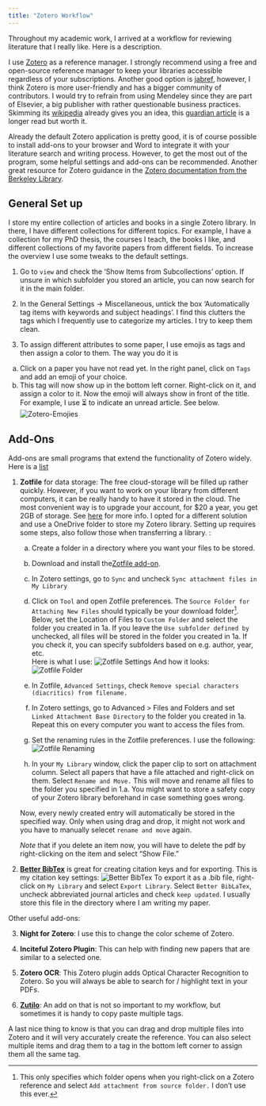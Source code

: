 ```yaml
---
title: "Zotero Workflow"
---
```

Throughout my academic work, I arrived at a workflow for reviewing literature that I really like. Here is a description. 

I use [Zotero](https://www.zotero.org/) as a reference manager. I strongly recommend using a free and open-source reference manager to keep your libraries accessible regardless of your subscriptions. Another good option is [jabref](https://www.jabref.org/), however, I think Zotero is more user-friendly and has a bigger community of contributors. I would try to refrain from using Mendeley since they are part of Elsevier, a big publisher with rather questionable business practices. Skimming its [wikipedia](https://en.wikipedia.org/wiki/Elsevier) already gives you an idea, this [guardian article](https://www.theguardian.com/science/2017/jun/27/profitable-business-scientific-publishing-bad-for-science) is a longer read but worth it.

Already the default Zotero application is pretty good, it is of course possible to install add-ons to your browser and Word to integrate it with your literature search and writing process. However, to get the most out of the program, some helpful settings and add-ons can be recommended. Another great resource for Zotero guidance in the [Zotero documentation from the Berkeley Library](https://guides.lib.berkeley.edu/zotero).

## General Set up

I store my entire collection of articles and books in a single Zotero library. In there, I have different collections for different topics. For example, I have a collection for my PhD thesis, the courses I teach, the books I like, and different collections of my favorite papers from different fields. To increase the overview I use some tweaks to the default settings.

1. Go to `view`  and check the 'Show Items from Subcollections' option. If unsure in which subfolder you stored an article, you can now search for it in the main folder.

2. In the General Settings -> Miscellaneous, untick the box 'Automatically tag items with keywords and subject headings'. I find this clutters the tags which I frequently use to categorize my articles. I try to keep them clean. 

3. To assign different attributes to some paper, I use emojis as tags and then assign a color to them. The way you do it is \
a) Click on a paper you have not read yet. In the right panel, click on `Tags` and add an emoji of your choice. \
b) This tag will now show up in the bottom left corner. Right-click on it, and assign a color to it. Now the emoji will always show in front of the title. For example, I use ⏳ to indicate an unread article. See below.
![Zotero-Emojies](/supplementary-files/zotero_sups/zotero_emojis.png)

## Add-Ons

Add-ons are small programs that extend the functionality of Zotero widely. Here is a [list](https://www.zotero.org/support/plugins)


1. **Zotfile** for data storage: The free cloud-storage will be filled up rather quickly. However, if you want to work on your library from different computers, it can be really handy to have it stored in the cloud. The most convenient way is to upgrade your account, for $20 a year, you get 2GB of storage. See [here](https://www.zotero.org/settings/storage?ref=usb) for more info. 
I opted for a different solution and use a OneDrive folder to store my Zotero library. Setting up requires some steps, also follow those when transferring a library. :

    a) Create a folder in a directory where you want your files to be stored.

    b) Download and install the[ Zotfile add-on](http://zotfile.com/).

    c) In Zotero settings, go to `Sync` and uncheck `Sync attachment files in My Library`

    d) Click on `Tool` and open Zotfile preferences. The `Source Folder for Attaching New Files` should typically be your download folder[^1]. Below, set the Location of Files to `Custom Folder` and select the folder you created in 1a. If you leave the `Use subfolder defined by` unchecked, all files will be stored in the folder you created in 1a. If you check it, you can specify subfolders based on e.g. author, year, etc. \
    Here is what I use:
    ![Zotfile Settings](/supplementary-files/images/zotero_sups/zotero_prefs.png)
    And how it looks:
    ![Zotfile Folder](/supplementary-files/images/zotero_sups/folder_structure.png)


    [^1]: This only specifies which folder opens when you right-click on a Zotero reference and select `Add attachment from source folder.` I don't use this ever.

    e) In Zotfile, `Advanced Settings`, check `Remove special characters (diacritics) from filename.`

    f) In Zotero settings, go to Advanced > Files and Folders and set `Linked Attachment Base Directory` to the folder you created in 1a. Repeat this on every computer you want to access the files from. 

    g) Set the renaming rules in the Zotfile preferences. I use the following:
    ![Zotfile Renaming](/supplementary-files/images/zotero_sups/zotero_renaming.png)

    h) In your `My Library` window, click the paper clip to sort on attachment column. Select all papers that have a file attached and right-click on them. Select `Rename and Move.` This will move and rename all files to the folder you specified in 1.a. You might want to store a safety copy of your Zotero library beforehand in case something goes wrong.

    Now, every newly created entry will automatically be stored in the specified way. Only when using drag and drop, it might not work and you have to manually selecet `rename and move` again.

    *Note* that if you delete an item now, you will have to delete the pdf by right-clicking on the item and select "Show File."

2. [**Better BibTex**](https://retorque.re/zotero-better-bibtex/) is great for creating citation keys and for exporting. This is my citation key settings:
![Better BibTex](/supplementary-files/images/zotero_sups/biblatex.png)
To export it as a .bib file, right-click on `My Library` and select `Export Library`. Select `Better BibLaTex`, uncheck abbreviated journal articles and check `keep updated`. I usually store this file in the directory where I am writing my paper.


Other useful add-ons:

3. **Night for Zotero**: I use this to change the color scheme of Zotero.

4. **Inciteful Zotero Plugin**: This can help with finding new papers that are similar to a selected one.

5. **Zotero OCR**: This Zotero plugin adds Optical Character Recognition to Zotero. So you will always be able to search for / highlight text in your PDFs. 

6. [**Zutilo**](https://github.com/wshanks/Zutilo): An add on that is not so important to my workflow, but sometimes it is handy to copy paste multiple tags. 

A last nice thing to know is that you can drag and drop multiple files into Zotero and it will very accurately create the reference. You can also select multiple items and drag them to a tag in the bottom left corner to assign them all the same tag.
